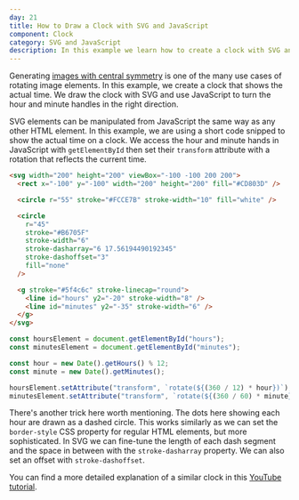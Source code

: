```yaml
---
day: 21
title: How to Draw a Clock with SVG and JavaScript
component: Clock
category: SVG and JavaScript
description: In this example we learn how to create a clock with SVG and JavaScript that shows the actual time.
---
```



Generating [images with central symmetry](/svg/rotate) is one of the many use cases of rotating image elements. In this example, we create a clock that shows the actual time. We draw the clock with SVG and use JavaScript to turn the hour and minute handles in the right direction.

<Prerequisite slug="rotate" />

SVG elements can be manipulated from JavaScript the same way as any other HTML element. In this example, we are using a short code snipped to show the actual time on a clock. We access the hour and minute hands in JavaScript with `getElementById` then set their `transform` attribute with a rotation that reflects the current time.

<Final>

```html "hours" "minutes"
<svg width="200" height="200" viewBox="-100 -100 200 200">
  <rect x="-100" y="-100" width="200" height="200" fill="#CD803D" />

  <circle r="55" stroke="#FCCE7B" stroke-width="10" fill="white" />

  <circle
    r="45"
    stroke="#B6705F"
    stroke-width="6"
    stroke-dasharray="6 17.56194490192345"
    stroke-dashoffset="3"
    fill="none"
  />

  <g stroke="#5f4c6c" stroke-linecap="round">
    <line id="hours" y2="-20" stroke-width="8" />
    <line id="minutes" y2="-35" stroke-width="6" />
  </g>
</svg>
```

```js /"(hours)"/ /"(minutes)"/
const hoursElement = document.getElementById("hours");
const minutesElement = document.getElementById("minutes");

const hour = new Date().getHours() % 12;
const minute = new Date().getMinutes();

hoursElement.setAttribute("transform", `rotate(${(360 / 12) * hour})`);
minutesElement.setAttribute("transform", `rotate(${(360 / 60) * minute})`);
```

</Final>

There's another trick here worth mentioning. The dots here showing each hour are drawn as a dashed circle. This works similarly as we can set the `border-style` CSS property for regular HTML elements, but more sophisticated. In SVG we can fine-tune the length of each dash segment and the space in between with the `stroke-dasharray` property. We can also set an offset with `stroke-dashoffset`.

You can find a more detailed explanation of a similar clock in this [YouTube tutorial](https://www.youtube.com/watch?v=ULomsOSk4JA&t=15s).
